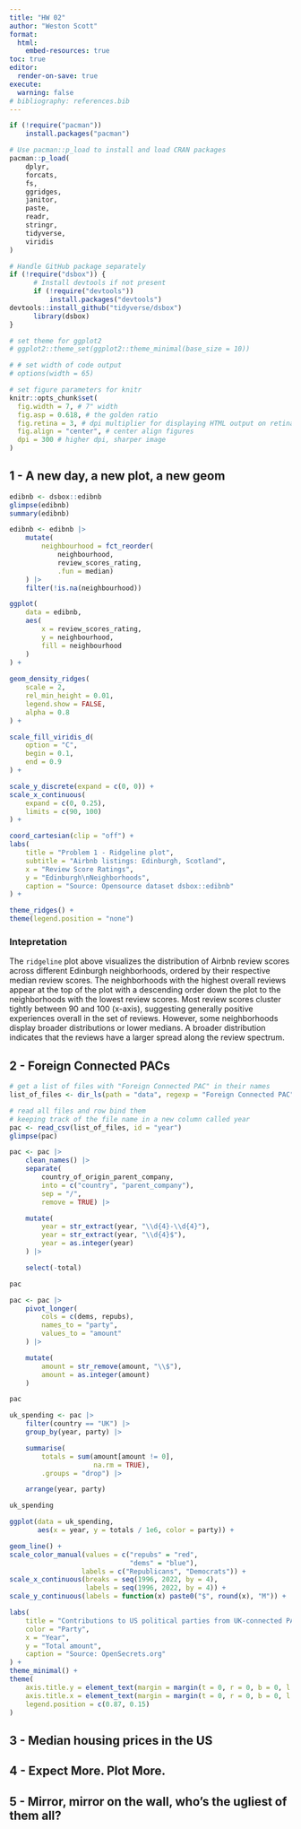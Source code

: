 ```yaml
---
title: "HW 02"
author: "Weston Scott"
format: 
  html:
    embed-resources: true
toc: true
editor:
  render-on-save: true
execute:
  warning: false
# bibliography: references.bib
---
```


```r
if (!require("pacman")) 
    install.packages("pacman")

# Use pacman::p_load to install and load CRAN packages
pacman::p_load(
    dplyr,
    forcats,
    fs,
    ggridges,
    janitor,
    paste,
    readr,
    stringr,
    tidyverse,
    viridis
)

# Handle GitHub package separately
if (!require("dsbox")) {
      # Install devtools if not present
      if (!require("devtools")) 
          install.packages("devtools")
devtools::install_github("tidyverse/dsbox")
      library(dsbox)
}
```

```r
# set theme for ggplot2
# ggplot2::theme_set(ggplot2::theme_minimal(base_size = 10))

# # set width of code output
# options(width = 65)

# set figure parameters for knitr
knitr::opts_chunk$set(
  fig.width = 7, # 7" width
  fig.asp = 0.618, # the golden ratio
  fig.retina = 3, # dpi multiplier for displaying HTML output on retina
  fig.align = "center", # center align figures
  dpi = 300 # higher dpi, sharper image
)
```

## 1 - A new day, a new plot, a new geom

```r
edibnb <- dsbox::edibnb
glimpse(edibnb)
summary(edibnb)

edibnb <- edibnb |>
    mutate(
        neighbourhood = fct_reorder(
            neighbourhood, 
            review_scores_rating, 
            .fun = median)
    ) |>
    filter(!is.na(neighbourhood))
```

```r
ggplot(
    data = edibnb, 
    aes(
        x = review_scores_rating, 
        y = neighbourhood, 
        fill = neighbourhood
    )
) +
    
geom_density_ridges(
    scale = 2,
    rel_min_height = 0.01,
    legend.show = FALSE,
    alpha = 0.8
) +

scale_fill_viridis_d(
    option = "C", 
    begin = 0.1, 
    end = 0.9
) +

scale_y_discrete(expand = c(0, 0)) + 
scale_x_continuous(
    expand = c(0, 0.25),
    limits = c(90, 100)
) + 

coord_cartesian(clip = "off") +
labs(
    title = "Problem 1 - Ridgeline plot", 
    subtitle = "Airbnb listings: Edinburgh, Scotland",
    x = "Review Score Ratings",
    y = "Edinburgh\nNeighborhoods", 
    caption = "Source: Opensource dataset dsbox::edibnb"
) +

theme_ridges() +
theme(legend.position = "none")
```

### Intepretation

The `ridgeline` plot above visualizes the distribution of Airbnb review scores across different Edinburgh neighborhoods, ordered by their respective median review scores. The neighborhoods with the highest overall reviews appear at the top of the plot with a descending order down the plot to the neighborhoods with the lowest review scores. Most review scores cluster tightly between 90 and 100 (x-axis), suggesting generally positive experiences overall in the set of reviews. However, some neighborhoods display broader distributions or lower medians. A broader distribution indicates that the reviews have a larger spread along the review spectrum.

## 2 - Foreign Connected PACs

```r
# get a list of files with "Foreign Connected PAC" in their names
list_of_files <- dir_ls(path = "data", regexp = "Foreign Connected PAC")

# read all files and row bind them
# keeping track of the file name in a new column called year
pac <- read_csv(list_of_files, id = "year")
glimpse(pac)
```

```r
pac <- pac |>
    clean_names() |>
    separate(
        country_of_origin_parent_company,
        into = c("country", "parent_company"),
        sep = "/", 
        remove = TRUE) |>

    mutate(
        year = str_extract(year, "\\d{4}-\\d{4}"),
        year = str_extract(year, "\\d{4}$"),
        year = as.integer(year)
    ) |>

    select(-total)

pac

pac <- pac |>
    pivot_longer(
        cols = c(dems, repubs),
        names_to = "party",
        values_to = "amount"
    ) |>

    mutate(
        amount = str_remove(amount, "\\$"),
        amount = as.integer(amount)
    )

pac
```

```r
uk_spending <- pac |>
    filter(country == "UK") |>
    group_by(year, party) |>

    summarise(
        totals = sum(amount[amount != 0],
                     na.rm = TRUE), 
        .groups = "drop") |>

    arrange(year, party)

uk_spending
```

```r
ggplot(data = uk_spending, 
       aes(x = year, y = totals / 1e6, color = party)) +

geom_line() +
scale_color_manual(values = c("repubs" = "red", 
                              "dems" = "blue"),
                  labels = c("Republicans", "Democrats")) +
scale_x_continuous(breaks = seq(1996, 2022, by = 4),
                   labels = seq(1996, 2022, by = 4)) +
scale_y_continuous(labels = function(x) paste0("$", round(x), "M")) +

labs(
    title = "Contributions to US political parties from UK-connected PACs",
    color = "Party",
    x = "Year",
    y = "Total amount",
    caption = "Source: OpenSecrets.org"
) +
theme_minimal() +
theme(
    axis.title.y = element_text(margin = margin(t = 0, r = 0, b = 0, l = 0), hjust = 0),
    axis.title.x = element_text(margin = margin(t = 0, r = 0, b = 0, l = 0), hjust = 0),
    legend.position = c(0.87, 0.15)
)

```

## 3 - Median housing prices in the US

## 4 - Expect More. Plot More.

## 5 - Mirror, mirror on the wall, who’s the ugliest of them all?